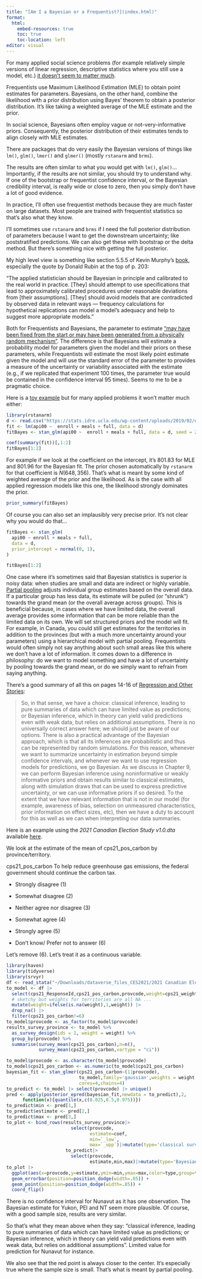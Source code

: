```yaml
---
title: "[Am I a Bayesian or a Frequentist?](index.html)"
format:
  html:
    embed-resources: true
    toc: true
    toc-location: left
editor: visual
---
```


For many applied social science problems (for example relatively simple versions of linear regression, descriptive statistics where you still use a model, etc.) [it doesn't seem to matter much](https://online.ucpress.edu/collabra/article/4/1/31/112994/Credible-Confidence-A-Pragmatic-View-on-the).

Frequentists use Maximum Likelihood Estimation (MLE) to obtain point estimates for parameters. Bayesians, on the other hand, combine the likelihood with a prior distribution using Bayes' theorem to obtain a posterior distribution. It's like taking a weighted average of the MLE estimate and the prior.

In social science, Bayesians often employ vague or not-very-informative priors. Consequently, the posterior distribution of their estimates tends to align closely with MLE estimates.

There are packages that do very easily the Bayesian versions of things like `lm()`, `glm()`, `lmer()` and `glmer()` (mostly `rstanarm` and `brms`).

The results are often similar to what you would get with `lm()`, `glm()`... Importantly, if the results are not similar, you should try to understand why. If one of the bootstrap or frequentist confidence interval, or the Bayesian credibility interval, is really wide or close to zero, then you simply don't have a lot of good evidence.

In practice, I'll often use frequentist methods because they are much faster on large datasets. Most people are trained with frequentist statistics so that's also what they know.

I'll sometimes use `rstanarm` and `brms` if I need the full posterior distribution of parameters because I want to get the downstream uncertainty; like poststratified predictions. We can also get these with bootstrap or the delta method. But there's something nice with getting the full posterior.

My high level view is something like section 5.5.5 of Kevin Murphy's [book](https://probml.github.io/pml-book/book1.html), especially the quote by Donald Rubin at the top of p. 203:

"The applied statistician should be Bayesian in principle and calibrated to the real world in practice. \[They\] should attempt to use specifications that lead to approximately calibrated procedures under reasonable deviations from \[their assumptions\]. \[They\] should avoid models that are contradicted by observed data in relevant ways --- frequency calculations for hypothetical replications can model a model's adequacy and help to suggest more appropriate models."

Both for Frequentists and Bayesians, the parameter to estimate ["may have been fixed from the start or may have been generated from a physically random mechanism"](https://academic.oup.com/ije/article/35/3/765/735529). The difference is that Bayesians will estimate a probability model for parameters given the model and their priors on these parameters, while Frequentists will estimate the most likely point estimate given the model and will use the standard error of the parameter to provides a measure of the uncertainty or variability associated with the estimate (e.g., if we replicated that experiment 100 times, the parameter true would be contained in the confidence interval 95 times). Seems to me to be a pragmatic choice.

Here is a [toy example](https://stats.oarc.ucla.edu/wp-content/uploads/2022/11/R_reg_2022.html#(25)) but for many applied problems it won't matter much either:

```r
library(rstanarm)
d <- read.csv("https://stats.idre.ucla.edu/wp-content/uploads/2019/02/elemapi2v2.csv")
fit <- lm(api00 ~  enroll + meals + full, data = d)
fitBayes <- stan_glm(api00 ~  enroll + meals + full, data = d, seed = 222)
```

```r
coef(summary(fit))[,1:2]
fitBayes[1:2]
```

For example if we look at the coefficient on the intercept, it's 801.83 for MLE and 801.96 for the Bayesian fit. The prior chosen automatically by `rstanarm` for that coefficient is $N(648,356)$. That's what is meant by some kind of weighted average of the prior and the likelihood. As is the case with all applied regression models like this one, the likelihood strongly dominates the prior.

```r
prior_summary(fitBayes)
```

Of course you can also set an implausibly very precise prior. It's not clear why you would do that...

```r
fitBayes <- stan_glm(
  api00 ~ enroll + meals + full, 
  data = d, 
  prior_intercept = normal(0, 1), 
)
```

```r
fitBayes[1:2]
```

One case where it's sometimes said that Bayesian statistics is superior is noisy data: when studies are small and data are indirect or highly variable. [Partial pooling](https://statmodeling.stat.columbia.edu/2017/10/11/partial-pooling-informative-priors-hierarchical-variance-parameters-next-frontier-multilevel-modeling/) adjusts individual group estimates based on the overall data. If a particular group has less data, its estimate will be pulled (or "shrunk") towards the grand mean (or the overall average across groups). This is beneficial because, in cases where we have limited data, the overall average provides some information that can be more reliable than the limited data on its own. We will set structured priors and the model will fit. For example, in Canada, you could still get estimates for the territories in addition to the provinces (but with a much more uncertainty around your parameters) using a hierarchical model with partial pooling. Frequentists would often simply not say anything about such small areas like this where we don't have a lot of information. It comes down to a difference in philosophy: do we want to model something and have a lot of uncertainty by pooling towards the grand mean, or do we simply want to refrain from saying anything.

There's a good summary of all this on pages 14-16 of [Regression and Other Stories](https://avehtari.github.io/ROS-Examples/):

> So, in that sense, we have a choice: classical inference, leading to pure summaries of data which can have limited value as predictions; or Bayesian inference, which in theory can yield valid predictions even with weak data, but relies on additional assumptions. There is no universally correct answer here; we should just be aware of our options. There is also a practical advantage of the Bayesian approach, which is that all its inferences are probabilistic and thus can be represented by random simulations. For this reason, whenever we want to summarize uncertainty in estimation beyond simple confidence intervals, and whenever we want to use regression models for predictions, we go Bayesian. As we discuss in Chapter 9, we can perform Bayesian inference using noninformative or weakly informative priors and obtain results similar to classical estimates, along with simulation draws that can be used to express predictive uncertainty, or we can use informative priors if so desired. To the extent that we have relevant information that is not in our model (for example, awareness of bias, selection on unmeasured characteristics, prior information on effect sizes, etc), then we have a duty to account for this as well as we can when interpreting our data summaries.

Here is an example using the *2021 Canadian Election Study v1.0.dta* available [here](https://dataverse.harvard.edu/dataset.xhtml?persistentId=doi:10.7910/DVN/XBZHKC).

We look at the estimate of the mean of cps21_pos_carbon by province/territory.

cps21_pos_carbon To help reduce greenhouse gas emissions, the federal government should continue the carbon tax.

-   Strongly disagree (1)

-   Somewhat disagree (2)

-   Neither agree nor disagree (3)

-   Somewhat agree (4)

-   Strongly agree (5)

-   Don't know/ Prefer not to answer (6)

Let's remove (6). Let's treat it as a continuous variable.

```r
library(haven)
library(tidyverse)
library(srvyr)
df <- read_stata("~/Downloads/dataverse_files_CES2021/2021 Canadian Election Study v1.0.dta")
to_model <- df |>
  select(cps21_ResponseId,cps21_pos_carbon,provcode,weight=cps21_weight_general_restricted) |>
  # sketchy but weights for territories are all NA ...
  mutate(weight=ifelse(is.na(weight),1,weight)) |>
  drop_na() |>
  filter(cps21_pos_carbon!=6)
to_model$provcode <- as_factor(to_model$provcode)
results_survey_province <- to_model %>%
  as_survey_design(ids = 1, weight = weight) %>%
  group_by(provcode) %>%
  summarise(survey_mean(cps21_pos_carbon),n=n(),
            survey_mean(cps21_pos_carbon,vartype = "ci"))
```

```r
to_model$provcode <- as.character(to_model$provcode)
to_model$cps21_pos_carbon <- as.numeric(to_model$cps21_pos_carbon)
bayesian_fit <- stan_glmer(cps21_pos_carbon~(1|provcode),
                           to_model,family='gaussian',weights = weight,
                           cores=4,chains=4)
to_predict <- to_model |> select(provcode) |> unique()
pred <- apply(posterior_epred(bayesian_fit,newdata = to_predict),2,
      function(x){quantile(x,c(0.025,0.5,0.975))})
to_predict$min <- pred[1,]
to_predict$estimate <- pred[2,]
to_predict$max <- pred[3,]
to_plot <- bind_rows(results_survey_province|>
                        select(provcode,
                               estimate=coef,
                               min=`_low`,
                               max=`_upp`)|>mutate(type='classical survey\nestimate'),
                      to_predict|>
                        select(provcode,
                               estimate,min,max)|>mutate(type='Bayesian with\npartial pooling'))
to_plot |>
  ggplot(aes(x=provcode,y=estimate,ymin=min,ymax=max,color=type,group=type)) +
  geom_errorbar(position=position_dodge(width=.85)) +
  geom_point(position=position_dodge(width=.85)) +
  coord_flip()
```

There is no confidence interval for Nunavut as it has one observation. The Bayesian estimate for Yukon, PEI and NT seem more plausible. Of course, with a good sample size, results are very similar.

So that's what they mean above when they say: "classical inference, leading to pure summaries of data which can have limited value as predictions; or Bayesian inference, which in theory can yield valid predictions even with weak data, but relies on additional assumptions". Limited value for prediction for Nunavut for instance.

We also see that the red point is always closer to the center. It's especially true where the sample size is small. That's what is meant by partial pooling.